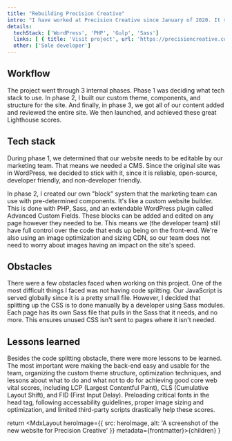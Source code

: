 ```yaml
---
title: "Rebuilding Precision Creative"
intro: "I have worked at Precision Creative since January of 2020. It started off as a start-up in 2016 with less than a few people, and has since grown. Because of that, our first website was not built by a web developer, which left it heavy, inaccessible, unorganized, and unoptimized. I was tasked with fixing all of those things."
details: 
  techStack: ['WordPress', 'PHP', 'Gulp', 'Sass']
  links: [ { title: 'Visit project', url: 'https://precisioncreative.com/' } ]
  other: ['Sole developer']
---
```



## Workflow

The project went through 3 internal phases. Phase 1 was deciding what tech stack to use. In phase 2, I built our custom theme, components, and structure for the site. And finally, in phase 3, we got all of our content added and reviewed the entire site. We then launched, and achieved these great Lighthouse scores.

## Tech stack

During phase 1, we determined that our website needs to be editable by our marketing team. That means we needed a CMS. Since the original site was in WordPress, we decided to stick with it, since it is reliable, open-source, developer friendly, and non-developer friendly.

In phase 2, I created our own "block" system that the marketing team can use with pre-determined components. It's like a custom website builder. This is done with PHP, Sass, and an extendable WordPress plugin called Advanced Custom Fields. These blocks can be added and edited on any page however they needed to be. This means we (the developer team) still have full control over the code that ends up being on the front-end. We're also using an image optimization and sizing CDN, so our team does not need to worry about images having an impact on the site's speed.

## Obstacles

There were a few obstacles faced when working on this project. One of the most difficult things I faced was not having code splitting. Our JavaScript is served globally since it is a pretty small file. However, I decided that splitting up the CSS is to done manually by a developer using Sass modules. Each page has its own Sass file that pulls in the Sass that it needs, and no more. This ensures unused CSS isn't sent to pages where it isn't needed.

## Lessons learned

Besides the code splitting obstacle, there were more lessons to be learned. The most important were making the back-end easy and usable for the team, organizing the custom theme structure, optimization techniques, and lessons about what to do and what not to do for achieving good core web vital scores, including LCP (Largest Contentful Paint), CLS (Cumulative Layout Shift), and FID (First Input Delay). Preloading critical fonts in the head tag, following accessability guidelines, proper image sizing and optimization, and limited third-party scripts drastically help these scores.

  return <MdxLayout heroImage={{ src: heroImage, alt: 'A screenshot of the new website for Precision Creative' }} metadata={frontmatter}>{children}</MdxLayout>
}
